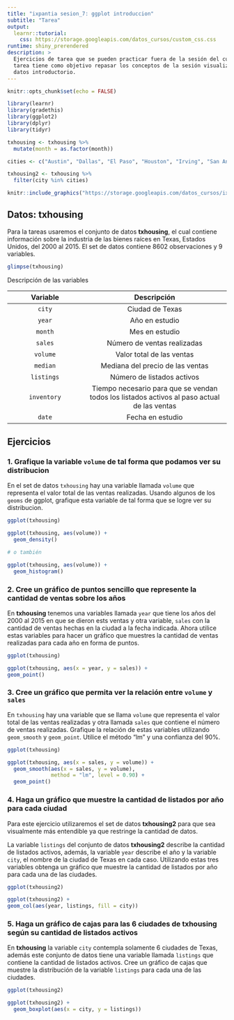 ```yaml
---
title: "ixpantia sesion_7: ggplot introduccion"
subtitle: "Tarea"
output: 
  learnr::tutorial:
    css: https://storage.googleapis.com/datos_cursos/custom_css.css
runtime: shiny_prerendered
description: >
  Ejercicios de tarea que se pueden practicar fuera de la sesión del curso. Esta
  tarea tiene como objetivo repasar los conceptos de la sesión visualización de
  datos introductorio.
---
```


<style>
@import url('https://fonts.googleapis.com/css2?family=Roboto+Mono&family=Roboto+Slab&family=Source+Sans+Pro:wght@300;400&display=swap');

@import url('https://fonts.googleapis.com/css2?family=Lato&display=swap');
</style> 

```r
knitr::opts_chunk$set(echo = FALSE)

library(learnr)
library(gradethis)
library(ggplot2)
library(dplyr)
library(tidyr)

txhousing <- txhousing %>% 
  mutate(month = as.factor(month))

cities <- c("Austin", "Dallas", "El Paso", "Houston", "Irving", "San Antonio")

txhousing2 <- txhousing %>% 
  filter(city %in% cities)
```

```r
knitr::include_graphics("https://storage.googleapis.com/datos_cursos/ixpantia_logo.png")  
```

## Datos: **txhousing**

Para la tareas usaremos el conjunto de datos **txhousing**, el cual contiene información sobre la industria de las bienes raíces en Texas, Estados Unidos, del 2000 al 2015. El set de datos contiene 8602 observaciones y 9 variables. 
```r
glimpse(txhousing)
```

Descripción de las variables 

| Variable   | Descripción           |
|:----------:|:---------------------:|
| `city`     | Ciudad de Texas |
| `year`  | Año en estudio |
| `month` | Mes en estudio|
| `sales` | Número de ventas realizadas |
| `volume` | Valor total de las ventas |
| `median` | Mediana del precio de las ventas |
| `listings` | Número de listados activos |
| `inventory` | Tiempo necesario para que se vendan todos los listados activos al paso actual de las ventas |
| `date` | Fecha en estudio |


## Ejercicios

### 1. Grafique la variable `volume` de tal forma que podamos ver su distribucion

En el set de datos `txhousing` hay una variable llamada `volume` que representa el valor total de las ventas realizadas. Usando algunos de los `geoms` de ggplot, grafique esta variable de tal forma que se logre ver su distribucion.

```r
ggplot(txhousing)

```

```r
ggplot(txhousing, aes(volume)) +
  geom_density()

# o también

ggplot(txhousing, aes(volume)) +
  geom_histogram()
```


### 2. Cree un gráfico de puntos sencillo que represente la cantidad de ventas sobre los años

En **txhousing** tenemos una variables llamada `year` que tiene los años del 2000 al 2015 en que se dieron ests ventas y otra variable, `sales` con la cantidad de ventas hechas en la ciudad a la fecha indicada. Ahora utilice estas variables para hacer un gráfico que muestres la cantidad de ventas realizadas para cada año en forma de puntos. 

```r
ggplot(txhousing)
```

```r
ggplot(txhousing, aes(x = year, y = sales)) +
geom_point()
```


### 3. Cree un gráfico que permita ver la relación entre `volume` y `sales` 

En `txhousing` hay una variable que se llama `volume` que representa el valor total de las ventas realizadas y otra llamada `sales` que contiene el número de ventas realizadas. Grafique la relación de estas variables utilizando `geom_smooth` y `geom_point`. Utilice el método "lm" y una confianza del 90%.
```r
ggplot(txhousing)

```

```r
ggplot(txhousing, aes(x = sales, y = volume)) +
  geom_smooth(aes(x = sales, y = volume), 
              method = "lm", level = 0.90) +
  geom_point() 
```


### 4. Haga un gráfico que muestre la cantidad de listados por año para cada ciudad

Para este ejercicio utilizaremos el set de datos **txhousing2** para que sea visualmente más entendible ya que restringe la cantidad de datos.

La variable `listings` del conjunto de datos **txhousing2** describe la cantidad de listados activos, además, la variable `year` describe el año y la variable `city`, el nombre de la ciudad de Texas en cada caso. Utilizando estas tres variables obtenga un gráfico que muestre la cantidad de listados por año para cada una de las ciudades. 
```r
ggplot(txhousing2) 

```

```r
ggplot(txhousing2) +
geom_col(aes(year, listings, fill = city))
```


### 5. Haga un gráfico de cajas para las 6 ciudades de **txhousing** según su cantidad de listados activos 

En **txhousing** la variable `city` contempla solamente 6 ciudades de Texas, además este conjunto de datos tiene una variable llamada `listings` que contiene la cantidad de listados activos. Cree un gráfico de cajas que muestre la distribución de la variable `listings` para cada una de las ciudades.
```r
ggplot(txhousing2) 

```

```r
ggplot(txhousing2) +
  geom_boxplot(aes(x = city, y = listings))
```



